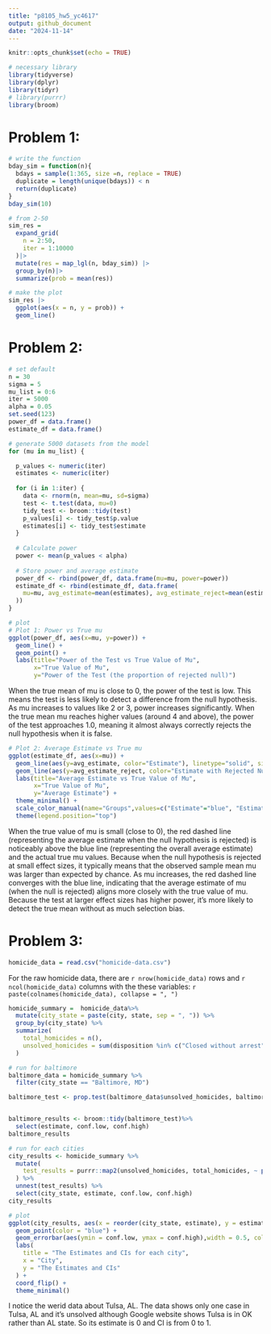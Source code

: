 ```yaml
---
title: "p8105_hw5_yc4617"
output: github_document
date: "2024-11-14"
---
```


```r
knitr::opts_chunk$set(echo = TRUE)
```

```r
# necessary library
library(tidyverse)
library(dplyr)
library(tidyr)
# library(purrr)
library(broom)
```


# Problem 1:
```r
# write the function
bday_sim = function(n){
  bdays = sample(1:365, size =n, replace = TRUE)
  duplicate = length(unique(bdays)) < n
  return(duplicate)
}
bday_sim(10)
```
```r
# from 2-50
sim_res = 
  expand_grid(
    n = 2:50,
    iter = 1:10000
  )|>
  mutate(res = map_lgl(n, bday_sim)) |>
  group_by(n)|>
  summarize(prob = mean(res))

# make the plot
sim_res |>
  ggplot(aes(x = n, y = prob)) +
  geom_line()
```


# Problem 2:
```r
# set default
n = 30 
sigma = 5
mu_list = 0:6
iter = 5000
alpha = 0.05
set.seed(123)
power_df = data.frame()
estimate_df = data.frame()
```

```r
# generate 5000 datasets from the model
for (mu in mu_list) {

  p_values <- numeric(iter)
  estimates <- numeric(iter)
  
  for (i in 1:iter) {
    data <- rnorm(n, mean=mu, sd=sigma)
    test <- t.test(data, mu=0)
    tidy_test <- broom::tidy(test)  
    p_values[i] <- tidy_test$p.value       
    estimates[i] <- tidy_test$estimate    
  }
  
  # Calculate power 
  power <- mean(p_values < alpha)
  
  # Store power and average estimate
  power_df <- rbind(power_df, data.frame(mu=mu, power=power))
  estimate_df <- rbind(estimate_df, data.frame(
    mu=mu, avg_estimate=mean(estimates), avg_estimate_reject=mean(estimates[p_values < alpha])
  ))
}

```

```r
# plot
# Plot 1: Power vs True mu
ggplot(power_df, aes(x=mu, y=power)) +
  geom_line() +
  geom_point() +
  labs(title="Power of the Test vs True Value of Mu",
       x="True Value of Mu",
       y="Power of the Test (the proportion of rejected null)")
```
When the true mean of mu is close to 0, the power of the test is low. This means the test is less likely to detect a difference from the null hypothesis. As mu increases to values like 2 or 3, power increases significantly. When the true mean mu reaches higher values (around 4 and above), the power of the test approaches 1.0, meaning it almost always correctly rejects the null hypothesis when it is false. 

```r
# Plot 2: Average Estimate vs True mu
ggplot(estimate_df, aes(x=mu)) +
  geom_line(aes(y=avg_estimate, color="Estimate"), linetype="solid", size=1) +
  geom_line(aes(y=avg_estimate_reject, color="Estimate with Rejected Null"), linetype="dashed", size=1) +
  labs(title="Average Estimate vs True Value of Mu",
       x="True Value of Mu",
       y="Average Estimate") +
  theme_minimal() +
  scale_color_manual(name="Groups",values=c("Estimate"="blue", "Estimate with Rejected Null"="red")) +
  theme(legend.position="top")
```
When the true value of mu is small (close to 0), the red dashed line (representing the average estimate when the null hypothesis is rejected) is noticeably above the blue line (representing the overall average estimate) and the actual true mu values. Because when the null hypothesis is rejected at small effect sizes, it typically means that the observed sample mean mu was larger than expected by chance. As mu increases, the red dashed line converges with the blue line, indicating that the average estimate of mu (when the null is rejected) aligns more closely with the true value of mu. Because the test at larger effect sizes has higher power, it's more likely to detect the true mean without as much selection bias.


# Problem 3:
```r
homicide_data = read.csv("homicide-data.csv")
```
For the raw homicide data, there are `r nrow(homicide_data)` rows and `r ncol(homicide_data)` columns with the these variables: `r paste(colnames(homicide_data), collapse = ", ")`

```r
homicide_summary =  homicide_data%>%
  mutate(city_state = paste(city, state, sep = ", ")) %>%
  group_by(city_state) %>%
  summarize(
    total_homicides = n(),
    unsolved_homicides = sum(disposition %in% c("Closed without arrest", "Open/No arrest"))
  )
```

```r
# run for baltimore
baltimore_data = homicide_summary %>%
  filter(city_state == "Baltimore, MD")

baltimore_test <- prop.test(baltimore_data$unsolved_homicides, baltimore_data$total_homicides)


baltimore_results <- broom::tidy(baltimore_test)%>%
  select(estimate, conf.low, conf.high)
baltimore_results
```
```r
# run for each cities
city_results <- homicide_summary %>%
  mutate(
    test_results = purrr::map2(unsolved_homicides, total_homicides, ~ prop.test(.x, .y) %>% tidy())
  ) %>%
  unnest(test_results) %>%
  select(city_state, estimate, conf.low, conf.high)
city_results
```
```r
# plot
ggplot(city_results, aes(x = reorder(city_state, estimate), y = estimate)) +
  geom_point(color = "blue") +
  geom_errorbar(aes(ymin = conf.low, ymax = conf.high),width = 0.5, color = "red") +
  labs(
    title = "The Estimates and CIs for each city",
    x = "City",
    y = "The Estimates and CIs"
  ) +
  coord_flip() +
  theme_minimal()
```
I notice the werid data about Tulsa, AL. The data shows only one case in Tulsa, AL and it's unsolved although Google website shows Tulsa is in OK rather than AL state. So its estimate is 0 and CI is from 0 to 1.  













